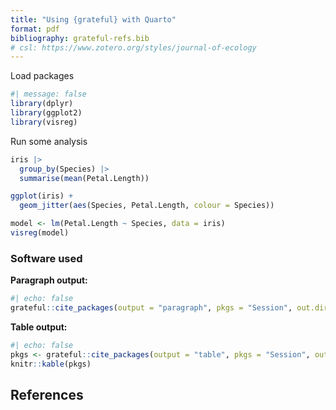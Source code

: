 ```yaml
---
title: "Using {grateful} with Quarto"
format: pdf
bibliography: grateful-refs.bib
# csl: https://www.zotero.org/styles/journal-of-ecology
---
```


Load packages

```r
#| message: false
library(dplyr)
library(ggplot2)
library(visreg)
```

Run some analysis

```r
iris |> 
  group_by(Species) |> 
  summarise(mean(Petal.Length))

ggplot(iris) +
  geom_jitter(aes(Species, Petal.Length, colour = Species))

model <- lm(Petal.Length ~ Species, data = iris)
visreg(model)
```

### Software used

**Paragraph output:**

```r
#| echo: false
grateful::cite_packages(output = "paragraph", pkgs = "Session", out.dir = ".")
```

**Table output:**

```r
#| echo: false
pkgs <- grateful::cite_packages(output = "table", pkgs = "Session", out.dir = ".")
knitr::kable(pkgs)
```




## References

